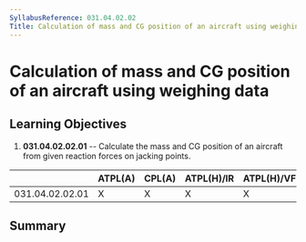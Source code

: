 ```yaml
---
SyllabusReference: 031.04.02.02
Title: Calculation of mass and CG position of an aircraft using weighing data
---
```


# Calculation of mass and CG position of an aircraft using weighing data

## Learning Objectives

1.  **031.04.02.02.01** -- Calculate the mass and CG position of an aircraft from
    given reaction forces on jacking points.

|                 | ATPL(A) | CPL(A) | ATPL(H)/IR | ATPL(H)/VFR | CPL(H) | IR  | CBIR(A) |
| --------------- | ------- | ------ | ---------- | ----------- | ------ | --- | ------- |
| 031.04.02.02.01 | X       | X      | X          | X           | X      |     |         |

## Summary

